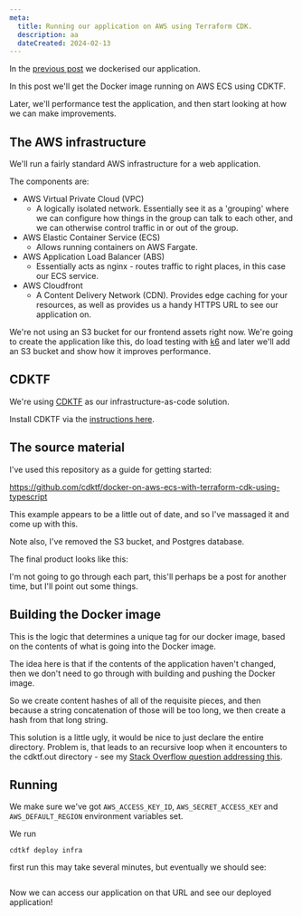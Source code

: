 ```yaml
---
meta:
  title: Running our application on AWS using Terraform CDK. 
  description: aa
  dateCreated: 2024-02-13
---
```



In the [previous post](./generating_apps_from_openapi_part8) we dockerised our application. 

In this post we'll get the Docker image running on AWS ECS using CDKTF. 

Later, we'll performance test the application, and then start looking at how we can make improvements. 

## The AWS infrastructure 

We'll run a fairly standard AWS infrastructure for a web application. 

The components are: 

- AWS Virtual Private Cloud (VPC)
  - A logically isolated network. Essentially see it as a 'grouping' where we can configure how things in the group can talk to each other, and we can otherwise control traffic in or out of the group. 
- AWS Elastic Container Service (ECS)
  - Allows running containers on AWS Fargate. 
- AWS Application Load Balancer (ABS) 
  - Essentially acts as nginx - routes traffic to right places, in this case our ECS service. 
- AWS Cloudfront
  - A Content Delivery Network (CDN). Provides edge caching for your resources, as well as provides us a handy HTTPS URL to see our application on. 

We're not using an S3 bucket for our frontend assets right now. We're going to create the application like this, do load testing with [k6](https://k6.io/) and later we'll add an S3 bucket and show how it improves performance. 


## CDKTF

We're using [CDKTF](https://developer.hashicorp.com/terraform/cdktf) as our infrastructure-as-code solution.  

Install CDKTF via the [instructions here](https://developer.hashicorp.com/terraform/tutorials/aws-get-started/install-cli). 

## The source material 

I've used this repository as a guide for getting started: 

https://github.com/cdktf/docker-on-aws-ecs-with-terraform-cdk-using-typescript

This example appears to be a little out of date, and so I've massaged it and come up with this. 

Note also, I've removed the S3 bucket, and Postgres database. 

The final product looks like this: 

<GithubPermalink permalink="https://github.com/dwjohnston/open-api-go-and-typescript/blob/bf2bae791464a7ce0506d3b91102212ed0beeb3d/infra/main2.ts#L1-L574"/>

I'm not going to go through each part, this'll perhaps be a post for another time, but I'll point out some things. 

## Building the Docker image

<GithubPermalink permalink="https://github.com/dwjohnston/open-api-go-and-typescript/blob/bf2bae791464a7ce0506d3b91102212ed0beeb3d/infra/main2.ts#L107-L138"/>

This is the logic that determines a unique tag for our docker image, based on the contents of what is going into the Docker image. 

The idea here is that if the contents of the application haven't changed, then we don't need to go through with building and pushing the Docker image. 

So we create content hashes of all of the requisite pieces, and then because a string concatenation of those will be too long, we then create a hash from that long string. 

This solution is a little ugly, it would be nice to just declare the entire directory. Problem is, that leads to an recursive loop when it encounters to the cdktf.out directory - see my [Stack Overflow question addressing this](https://stackoverflow.com/questions/77965204/is-there-a-way-to-exclude-a-folder-from-a-terraformasset).


## Running 

We make sure we've got `AWS_ACCESS_KEY_ID`, `AWS_SECRET_ACCESS_KEY` and `AWS_DEFAULT_REGION` environment variables set. 

We run 

```
cdtkf deploy infra
```

first run this may take several minutes, but eventually we should see: 

```

```

Now we can access our application on that URL and see our deployed application!








